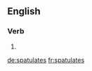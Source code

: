 
==English==

===Verb===
{{head|en}}

# {{en-third-person singular of|spatulate}}

[[de:spatulates]]
[[fr:spatulates]]